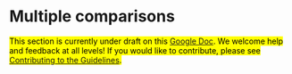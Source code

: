 # Multiple comparisons {#multiplecomparisons}

<mark>
This section is currently under draft on this [Google Doc](https://docs.google.com/document/d/1P-sUhiOEro1uRG6m28jU7ONeF17Gnzhiv9i1BfE-ORw/edit).
We welcome help and feedback at all levels!
If you would like to contribute, please see
[Contributing to the Guidelines](https://github.com/transparentstats/guidelines/wiki/Contributing-to-the-Guidelines).
</mark>
